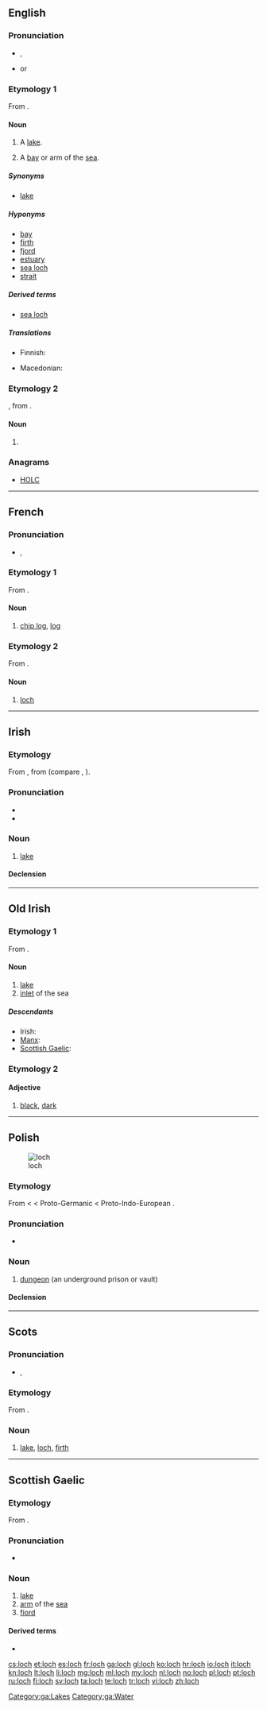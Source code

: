 {{also|Loch}}
==English==
{{wikipedia}}

===Pronunciation===
* {{IPA|/lɒx/|/lɒk/}}, {{X-SAMPA|/lQx/|/lQk/}}
* {{rhymes|ɒx}} or {{rhymes|ɒk}}

===Etymology 1===
From {{etyl|gd}} {{term|loch|lang=gd}}.

====Noun====
{{en-noun}}

# {{Scotland}} A [[lake]].
# {{Scotland}} A [[bay]] or arm of the [[sea]].

=====Synonyms=====
{{sense|lake}}
* [[lake]]

=====Hyponyms=====
{{sense|sea inlet}}
* [[bay]]
* [[firth]]
* [[fjord]]
* [[estuary]]
* [[sea loch]]
* [[strait]]

=====Derived terms=====
* [[sea loch]]

=====Translations=====
{{trans-top|lake, bay or arm of the sea}}
* Finnish: {{t+|fi|järvi}}
{{trans-mid}}
* Macedonian: {{t-|mk|лох|m|tr=loh}}
{{trans-bottom}}

===Etymology 2===
{{etyl|fr}} {{term|looch}}, from {{etyl|ar}}.

====Noun====
{{en-noun|?}}

# {{alternative form of|looch}}

===Anagrams===
* [[HOLC#English|HOLC]]

----

==French==

===Pronunciation===
* {{IPA|/lɔk/|lang=fr}}, {{X-SAMPA|/lOk/|lang=fr}}

===Etymology 1===
From {{etyl|nl|fr}} {{term|log|lang=nl}}.

====Noun====
{{fr-noun|m}}

# {{nautical|lang=fr}} [[chip log]], [[log]]

===Etymology 2===
From {{etyl|en|fr}} {{term|loch|lang=en}}.

====Noun====
{{fr-noun|m}}

# [[#English|loch]]

----

==Irish==

===Etymology===
From {{etyl|sga|ga}} {{term|loch|lang=sga}}, from {{etyl|ine-pro|ga}} {{recons|laku-|lang=ine-pro}} (compare {{etyl|la|-}} {{term|lacus|lang=la}}, {{etyl|ang|-}} {{term|lagu|lang=ang}}).

===Pronunciation===
* {{IPA|lang=ga|[l̪ˠɔx]}}
* {{audio|Ga-lough.ogg|loch (GA)}}

===Noun===
{{ga-noun|locha|lochanna|g=m}}

# [[lake]]

====Declension====
{{ga-decl-m3|l|och|ocha|ochanna}}

[[Category:ga:Lakes]]
[[Category:ga:Water]]

----

==Old Irish==

===Etymology 1===
From {{etyl|ine-pro|sga}} {{recons|laku-|lang=ine-pro}}.

====Noun====
{{head|sga|noun|g=n|g2=m}}

# [[lake]]
# [[inlet]] of the sea

=====Descendants=====
* Irish: {{l|ga|loch}}
* [[Manx]]: {{l|gv|logh}}
* [[Scottish Gaelic]]: {{l|gd|loch}}

===Etymology 2===

====Adjective====
{{head|sga|adjective}}

# [[black]], [[dark]]

----

==Polish==
[[Image:Celda del Castillo de la Calahorra.jpg|thumb|loch]]

===Etymology===
From {{etyl|de|pl}} {{term|Loch|lang=de}} < {{etyl|goh|-}} {{term|loh|lang=goh}} < Proto-Germanic {{recons|lōgan||site, situation, camp|lang=gem-pro}} < Proto-Indo-European {{recons|legʰ-||to be situated, lie|lang=ine-pro}}.

===Pronunciation===
* {{IPA|/lɔx/|lang=pl}}

===Noun===
{{pl-noun|m}}

# [[dungeon]] (an underground prison or vault)

====Declension====
{{pl-decl-noun
|loch|lochy
|lochu|lochów
|lochowi|lochom
|loch|lochy
|lochem|lochami
|lochu|lochach
|lochu|lochy
}}

----

==Scots==

===Pronunciation===
* {{IPA|/lɔx/|lang=sco}}, {{X-SAMPA|/lOx/|lang=sco}}

===Etymology===
From {{etyl|gd|sco}} {{term|loch|lang=gd}}.

===Noun===
{{sco-noun}}

# [[lake]], [[#English|loch]], [[firth]]

----

==Scottish Gaelic==

===Etymology===
From {{etyl|sga|gd}} {{term|loch|lang=sga}}.

===Pronunciation===
* {{IPA|[ɫ̪ɔx]|/ɫ̪ɔx/|lang=gd}}

===Noun===
{{gd-noun|g=f|gen=locha|pl=lochan}}

# [[lake]]
# [[arm]] of the [[sea]]
# [[fiord]]

====Derived terms====
* {{l|gd|muc-locha}}

[[cs:loch]]
[[et:loch]]
[[es:loch]]
[[fr:loch]]
[[ga:loch]]
[[gl:loch]]
[[ko:loch]]
[[hr:loch]]
[[io:loch]]
[[it:loch]]
[[kn:loch]]
[[lt:loch]]
[[li:loch]]
[[mg:loch]]
[[ml:loch]]
[[my:loch]]
[[nl:loch]]
[[no:loch]]
[[pl:loch]]
[[pt:loch]]
[[ru:loch]]
[[fi:loch]]
[[sv:loch]]
[[ta:loch]]
[[te:loch]]
[[tr:loch]]
[[vi:loch]]
[[zh:loch]]